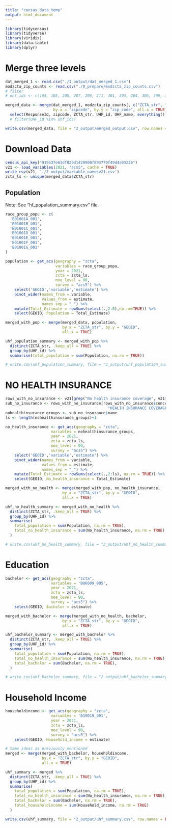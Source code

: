 ```yaml
---
title: "census_data_temp"
output: html_document
---
```


```r
library(tidycensus)
library(tidyverse)
library(viridis)
library(data.table)
library(dplyr)
```

# Merge three levels

```r
dat_merged_1 <- read.csv("./1_output/dat_merged_1.csv")
modzcta_zip_counts <- read.csv("./0_prepare/modzcta_zip_counts.csv")
# filter
# uhf_ids <- c(104, 105, 205, 207, 208, 211, 301, 303, 304, 306, 309, 310, 401, 405, 407, 408, 501, 502)

merged_data <- merge(dat_merged_1, modzcta_zip_counts[, c("ZCTA_str", "zip_code")], 
                     by.x = "zipcode", by.y = "zip_code", all.x = TRUE) %>%
  select(ResponseId, zipcode, ZCTA_str, UHF_id, UHF_name, everything())
  # filter(UHF_id %in% uhf_ids)

write.csv(merged_data, file = "2_output/merged_output.csv", row.names = FALSE)
```

# Download Data

```r
census_api_key("919b37e63df029d1420900f893770f49d4a03226")
v21 <- load_variables(2021, "acs5", cache = TRUE)
write_csv(v21, './2_output/variable_namesv21.csv')
zcta_ls <- unique(merged_data$ZCTA_str)
```

## Population

Note: See "hf_population_summary.csv" file.

```r
race_group_popu <- c(
  'B01001A_001',
  'B01001B_001',
  'B01001C_001',
  'B01001D_001',
  'B01001E_001',
  'B01001F_001',
  'B01001G_001'
)

population <- get_acs(geography = "zcta",
                      variables = race_group_popu,
                      year = 2021,
                      zcta = zcta_ls,
                      moe_level = 90,
                      survey = "acs5") %>%
    select('GEOID','variable','estimate') %>%
    pivot_wider(names_from = variable,
                values_from = estimate,
                names_sep = "_") %>%
    mutate(Total_Estimate = rowSums(select(.,2:8),na.rm=TRUE)) %>%
    select(GEOID, Population = Total_Estimate)

merged_with_pop <- merge(merged_data, population, 
                         by.x = "ZCTA_str", by.y = "GEOID", 
                         all.x = TRUE)

uhf_population_summary <- merged_with_pop %>%
  distinct(ZCTA_str, .keep_all = TRUE) %>%
  group_by(UHF_id) %>%
  summarise(total_population = sum(Population, na.rm = TRUE))

# write.csv(uhf_population_summary, file = "2_output/uhf_population_summary.csv", row.names = FALSE)
```

# NO HEALTH INSURANCE

```r
rows_with_no_insurance <- v21[grep("No health insurance coverage", v21$label), ]
sub_no_insurance <- rows_with_no_insurance[rows_with_no_insurance$concept ==
                                             "HEALTH INSURANCE COVERAGE STATUS BY SEX BY AGE",]
nohealthinsurance_groups <- sub_no_insurance$name
ls <- length(nohealthinsurance_groups)+1

no_health_insurance <- get_acs(geography = "zcta",
                    variables = nohealthinsurance_groups,
                    year = 2021,
                    zcta = zcta_ls,
                    moe_level = 90,
                    survey = "acs5") %>%
    select('GEOID','variable','estimate') %>%
    pivot_wider(names_from = variable,
                values_from = estimate,
                names_sep = "_") %>%
    mutate(Total_Estimate = rowSums(select(.,2:ls), na.rm = TRUE)) %>%
    select(GEOID, No_health_insurance = Total_Estimate)

merged_with_no_health <- merge(merged_with_pop, no_health_insurance, 
                         by.x = "ZCTA_str", by.y = "GEOID", 
                         all.x = TRUE)

uhf_no_health_summary <- merged_with_no_health %>%
  distinct(ZCTA_str, .keep_all = TRUE) %>%
  group_by(UHF_id) %>%
  summarise(
    total_population = sum(Population, na.rm = TRUE),
    total_no_health_insurance = sum(No_health_insurance, na.rm = TRUE)
  )

# write.csv(uhf_no_health_summary, file = "2_output/uhf_no_health_summary.csv", row.names = FALSE)
```

# Education

```r
bachelor <- get_acs(geography = "zcta",
                    variables = 'B06009_005',
                    year = 2021,
                    zcta = zcta_ls,
                    moe_level = 90,
                    survey = "acs5") %>%
    select(GEOID, Bachelor = estimate)

merged_with_bachelor <- merge(merged_with_no_health, bachelor, 
                         by.x = "ZCTA_str", by.y = "GEOID", 
                         all.x = TRUE)

uhf_bachelor_summary <- merged_with_bachelor %>%
  distinct(ZCTA_str, .keep_all = TRUE) %>%
  group_by(UHF_id) %>%
  summarise(
    total_population = sum(Population, na.rm = TRUE),
    total_no_health_insurance = sum(No_health_insurance, na.rm = TRUE),
    total_bachelor = sum(Bachelor, na.rm = TRUE),
  )

# write.csv(uhf_bachelor_summary, file = "2_output/uhf_bachelor_summary.csv", row.names = FALSE)
```

# Household Income

```r
householdincome <- get_acs(geography = "zcta",
                    variables = 'B19019_001',
                    year = 2021,
                    zcta = zcta_ls,
                    moe_level = 90,
                    survey = "acs5") %>%
    select(GEOID, Household_income = estimate)

# Same ideas as previously mentioned
merged <- merge(merged_with_bachelor, householdincome,
                by.x = "ZCTA_str", by.y = "GEOID", 
                all.x = TRUE)

uhf_summary <- merged %>%
  distinct(ZCTA_str, .keep_all = TRUE) %>%
  group_by(UHF_id) %>%
  summarise(
    total_population = sum(Population, na.rm = TRUE),
    total_no_health_insurance = sum(No_health_insurance, na.rm = TRUE),
    total_bachelor = sum(Bachelor, na.rm = TRUE),
    total_householdincome = sum(Household_income, na.rm = TRUE)
  )

write.csv(uhf_summary, file = "2_output/uhf_summary.csv", row.names = FALSE)
```

